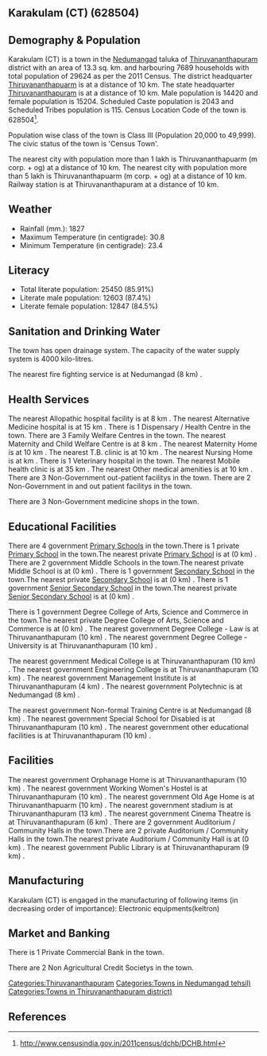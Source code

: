 {{Infobox settlement
| name=Karakulam (CT)
| native_name=
| native_name_lang=
| other_name=
| nickname=
| settlement_type=Town
| image_skyline=
| image_alt=
| image_caption=
| pushpin_map=India Kerala
| pushpin_label_position=right
| pushpin_map_alt=
| pushpin_map_caption=Location in Kerala, India
| latd=
| latm=
| lats=
| latNS=
| longd=
| longm=
| longs=
| longEW=
| coordinates_display=inline,title
| subdivision_type=Country
| subdivision_name={{flag|India}}
| subdivision_type1=[[States and territories of India|State]]
| subdivision_name1=Kerala 
| subdivision_type2=[[List of districts of India|District]]
| subdivision_name2=Thiruvananthapuram
| subdivision_type3=Tahsil
| subdivision_name3=Nedumangad
| website=
| established_title=<!-- Established -->
| established_date=
| founder=
| named_for=
| government_type=
| governing_body=
| unit_pref=Metric
| area_footnotes=
| area_rank=
| area_total_km2=13.3
| elevation_footnotes=
| elevation_m=
| population_total=29624
| population_as_of=2011
| population_rank=
| population_density_km2=2227
| population_demonym=
| population_footnotes=
| demographics_type1=Languages=
| demographics1_title1=Official=
| demographics1_info1=[[Malayalam language|Malayalam]]
| timezone1=[[Indian Standard Time|IST]]
| utc_offset1==+5:30
| postal_code_type=[[Postal Index Number|PIN]]
| postal_code=
| area_code_type=Telephone code
| area_code=
| registration_plate=
| blank1_name_sec1=Nearest city
| blank1_info_sec1=[[Thiruvananthapuarm (m corp. + og) ]]
| blank2_name_sec1=[[Human sex ratio|Sex ratio]]
| blank2_info_sec1=1054
| blank3_name_sec1=Literacy
| blank3_info_sec1=85.91%
| blank1_name_sec2=[[2011 Census of India|2011 census]] code
| blank1_info_sec2=628504
| footnotes=
}}

== Karakulam (CT) (628504) ==

== Demography & Population ==

Karakulam (CT) is a town in the [[Nedumangad]] taluka of [[Thiruvananthapuram]] district with an area of 13.3 sq. km. and harbouring 7689 households with total population of 29624 as per the 2011 Census. The district headquarter [[Thiruvananthapuarm]] is at a distance of 10 km. The state headquarter [[Thiruvananthapuram]] is at a distance of 10 km. Male population is 14420 and female population is 15204. Scheduled Caste population is 2043 and Scheduled Tribes population is 115. Census Location Code of the town is 628504<ref>http://www.censusindia.gov.in/2011census/dchb/DCHB.html</ref>.

Population wise class of the town is Class III (Population 20,000 to 49,999).
The civic status of the town is 'Census Town'.

The nearest city with population more than 1 lakh is Thiruvananthapuarm (m corp. + og)  at a distance of 10 km. The nearest city with population more than 5 lakh is Thiruvananthapuarm (m corp. + og) at a distance of 10 km. Railway station is at Thiruvananthapuram at a distance of 10 km.


== Weather ==  
* Rainfall (mm.): 1827 
* Maximum Temperature (in centigrade): 30.8
* Minimum Temperature (in centigrade): 23.4


== Literacy ==  
* Total literate population: 25450 (85.91%)
* Literate male population: 12603 (87.4%)
* Literate female population: 12847 (84.5%)


== Sanitation and Drinking Water ==  
The town has open drainage system.
The capacity of the water supply system is 4000 kilo-litres.

The nearest fire fighting service is at Nedumangad (8 km) .


== Health Services ==
The nearest Allopathic hospital facility is at 8 km .
The nearest Alternative Medicine hospital is at 15 km .
There is 1 Dispensary / Health Centre in the town.
There are 3 Family Welfare Centres in the town.
The nearest Maternity and Child Welfare Centre is at 8 km .
The nearest Maternity Home is at 10 km .
The nearest T.B. clinic is at 10 km .
The nearest Nursing Home is at  km .
There is 1 Veterinary hospital in the town.
The nearest Mobile health clinic is at 35 km .
The nearest Other medical amenities is at 10 km .
There are 3 Non-Government out-patient facilitys in the town.
There are 2 Non-Government in and out patient facilitys in the town.

There are 3 Non-Government medicine shops in the town.


== Educational Facilities ==
There are 4 government [[Primary School]]s in the town.There is 1 private [[Primary School]] in the town.The nearest private [[Primary School]] is at  (0 km) .
There are 2 government Middle Schools in the town.The nearest private Middle School is at  (0 km) .
There is 1 government [[Secondary School]] in the town.The nearest private [[Secondary School]] is at  (0 km) .
There is 1 government [[Senior Secondary School]] in the town.The nearest private [[Senior Secondary School]] is at  (0 km) .
 
 
 
 
 
There is 1 government Degree College of Arts, Science and Commerce in the town.The nearest private Degree College of Arts, Science and Commerce is at  (0 km) .
The nearest government Degree College - Law is at Thiruvananthapuram (10 km) .
The nearest government Degree College - University is at Thiruvananthapuram (10 km) .
 
The nearest government Medical College is at Thiruvananthapuram (10 km) .
The nearest government Engineering College is at Thiruvananthapuram (10 km) .
The nearest government Management Institute is at Thiruvananthapuram (4 km) .
The nearest government Polytechnic is at Nedumangad (8 km) .
 
The nearest government Non-formal Training Centre is at Nedumangad (8 km) .
The nearest government Special School for Disabled is at Thiruvananthapuram (10 km) .
The nearest government other educational facilities is at Thiruvananthapuram (10 km) .


== Facilities ==
The nearest government Orphanage Home is at Thiruvananthapuram (10 km) .
The nearest government Working Women's Hostel is at Thiruvananthapuram (10 km) .
The nearest government Old Age Home is at Thiruvananthapuarm (10 km) .
The nearest government stadium is at Thiruvananthapuram (13 km) .
The nearest government Cinema Theatre is at Thiruvananthapuram  (6 km) .
There are 2 government Auditorium / Community Halls in the town.There are 2 private Auditorium / Community Halls in the town.The nearest private Auditorium / Community Hall is at  (0 km) .
The nearest government Public Library is at Thiruvananthapuram (9 km) .


== Manufacturing ==
Karakulam (CT) is engaged in the manufacturing of following items (in decreasing order of importance): Electronic equipments(keltron)


== Market and Banking ==

There is 1 Private Commercial Bank in the town.


There are 2 Non Agricultural Credit Societys in the town.


[[Categories:Thiruvananthapuram]]
[[Categories:Towns in Nedumangad tehsil)]]
[[Categories:Towns in Thiruvananthapuram district)]]


== References ==
{{Reflist}}


